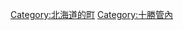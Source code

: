 {{Commonscat|Rikubetsu, Hokkaido}}
{{Catmore}}

{{DEFAULTSORT:Rikubetsu}}
[[Category:北海道的町|Category:北海道的町]]
[[Category:十勝管內|Category:十勝管內]]